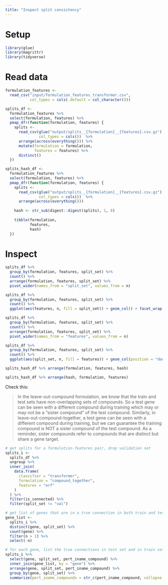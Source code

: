 ```yaml
---
title: "Inspect split consistency"
---
```


# Setup

```r
library(glue)
library(magrittr)
library(tidyverse)
```

# Read data

```r
formulation_features <- 
  read_csv("input/formulation_features_transformer.csv", 
           col_types = cols(.default = col_character()))

```

```r
splits_df <-
  formulation_features %>%
  select(formulation, features) %>%
  pmap_dfr(function(formulation, features) {
    splits <-
      read_csv(glue("output/splits__{formulation}__{features}.csv.gz"),
               col_types = cols())  %>%
      arrange(across(everything())) %>%
      mutate(formulation = formulation,
             features = features) %>%
      distinct()
  })
```


```r
splits_hash_df <-
  formulation_features %>%
  select(formulation, features) %>%
  pmap_dfr(function(formulation, features) {
    splits <-
      read_csv(glue("output/splits__{formulation}__{features}.csv.gz"),
               col_types = cols())  %>%
      arrange(across(everything()))
    
    hash <- str_sub(digest::digest(splits), 1, 8)
    
    tibble(formulation,
           features,
           hash)
  })
```

# Inspect

```r
splits_df %>%
  group_by(formulation, features, split_set) %>%
  count() %>%
  arrange(formulation, features, split_set) %>%
  pivot_wider(names_from = "split_set", values_from = n)
```

```r
splits_df %>%
  group_by(formulation, features, split_set) %>%
  count() %>%
  ggplot(aes(features, n, fill = split_set)) + geom_col() + facet_wrap(~formulation)
```

```r
splits_df %>%
  group_by(formulation, features, split_set) %>%
  count() %>%
  arrange(formulation, features, split_set) %>%
  pivot_wider(names_from = "features", values_from = n)
```

```r
splits_df %>%
  group_by(formulation, features, split_set) %>%
  count() %>%
  ggplot(aes(split_set, n, fill = features)) + geom_col(position = "dodge") + facet_wrap(~formulation)
```

```r
splits_hash_df %>% arrange(formulation, features, hash)
```


```r
splits_hash_df %>% arrange(hash, formulation, features)
```

Check this:

> In the leave-out-compound formulation, we know that the train and test sets have non-overlapping sets of compounds. So a test gene can be seen with a different compound during training which may or may not be a "sister compound" of the test compound. Similarly, in leave-out-compound-together, a test gene can be seen with a different compound during training, but we can guarantee the training compound is NOT a sister compound of the test compound. As a reminder, sister compounds refer to compounds that are distinct but share a gene target.

```r
# get splits for a formulation-features pair, drop validation set
splits_i <-
  splits_df %>%
  ungroup %>%
  inner_join(
    data.frame(
      classifier = "transformer",
      formulation = "compound_together",
      features = "orf"
    )
  ) %>%
  filter(is_connected) %>%
  filter(split_set != "val")

# get list of genes that are in a true connection in both train and test
gene_list <-
  splits_i %>%
  distinct(gene, split_set) %>%
  count(gene) %>%
  filter(n > 1) %>%
  select(-n)

# for each gene, list the true connections in test set and in train set
splits_i %>%
  select(gene, split_set, pert_iname_compound) %>%
  inner_join(gene_list, by = "gene") %>%
  arrange(gene, split_set, pert_iname_compound) %>%
  group_by(gene, split_set) %>%
  summarize(pert_iname_compounds = str_c(pert_iname_compound, collapse = ","))
```


